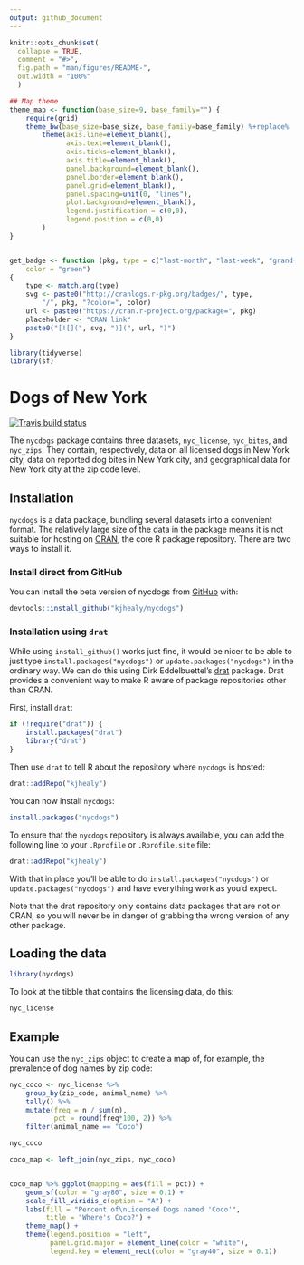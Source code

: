 ```yaml
---
output: github_document
---
```


<!-- README.md is generated from README.Rmd. Please edit that file -->

```r
knitr::opts_chunk$set(
  collapse = TRUE,
  comment = "#>",
  fig.path = "man/figures/README-",
  out.width = "100%"
  )

## Map theme
theme_map <- function(base_size=9, base_family="") {
    require(grid)
    theme_bw(base_size=base_size, base_family=base_family) %+replace%
        theme(axis.line=element_blank(),
              axis.text=element_blank(),
              axis.ticks=element_blank(),
              axis.title=element_blank(),
              panel.background=element_blank(),
              panel.border=element_blank(),
              panel.grid=element_blank(),
              panel.spacing=unit(0, "lines"),
              plot.background=element_blank(),
              legend.justification = c(0,0),
              legend.position = c(0,0)
        )
}


get_badge <- function (pkg, type = c("last-month", "last-week", "grand-total"), 
    color = "green") 
{
    type <- match.arg(type)
    svg <- paste0("http://cranlogs.r-pkg.org/badges/", type, 
        "/", pkg, "?color=", color)
    url <- paste0("https://cran.r-project.org/package=", pkg)
    placeholder <- "CRAN link"
    paste0("[![](", svg, ")](", url, ")")
}

library(tidyverse)
library(sf)

```

# Dogs of New York

<!-- badges: start -->
[![Travis build status](https://travis-ci.org/kjhealy/nycdogs.svg?branch=master)](https://travis-ci.org/kjhealy/nycdogs)
<!-- badges: end -->


The `nycdogs` package contains three datasets, `nyc_license`, `nyc_bites`, and `nyc_zips`. They contain, respectively, data on all licensed dogs in New York city, data on reported dog bites in New York city, and geographical data for New York city at the zip code level.


## Installation

`nycdogs` is a data package, bundling several datasets into a convenient format. The relatively large size of the data in the package means it is not suitable for hosting on [CRAN](https://cran.r-project.org/), the core R package repository. There are two ways to install it.

### Install direct from GitHub

You can install the beta version of nycdogs from [GitHub](https://github.com/kjhealy/nycdogs) with:

``` r
devtools::install_github("kjhealy/nycdogs")
```

### Installation using `drat`

While using `install_github()` works just fine, it would be nicer to be able to just type `install.packages("nycdogs")` or `update.packages("nycdogs")` in the ordinary way. We can do this using Dirk Eddelbuettel's [drat](http://eddelbuettel.github.io/drat/DratForPackageUsers.html) package. Drat provides a convenient way to make R aware of package repositories other than CRAN.

First, install `drat`:

```r
if (!require("drat")) {
    install.packages("drat")
    library("drat")
}
```

Then use `drat` to tell R about the repository where `nycdogs` is hosted:

```r
drat::addRepo("kjhealy")
```

You can now install `nycdogs`:

```r
install.packages("nycdogs")
```

To ensure that the `nycdogs` repository is always available, you can add the following line to your `.Rprofile` or `.Rprofile.site` file:

```r
drat::addRepo("kjhealy")
```

With that in place you'll be able to do `install.packages("nycdogs")` or `update.packages("nycdogs")` and have everything work as you'd expect. 

Note that the drat repository only contains data packages that are not on CRAN, so you will never be in danger of grabbing the wrong version of any other package.


## Loading the data

```r
library(nycdogs)
```

To look at the tibble that contains the licensing data, do this:

```r
nyc_license
```

## Example

You can use the `nyc_zips` object to create a map of, for example, the prevalence of dog names by zip code:

```r

nyc_coco <- nyc_license %>%
    group_by(zip_code, animal_name) %>%
    tally() %>%
    mutate(freq = n / sum(n),
           pct = round(freq*100, 2)) %>%
    filter(animal_name == "Coco")

nyc_coco

coco_map <- left_join(nyc_zips, nyc_coco)


coco_map %>% ggplot(mapping = aes(fill = pct)) +
    geom_sf(color = "gray80", size = 0.1) +
    scale_fill_viridis_c(option = "A") +
    labs(fill = "Percent of\nLicensed Dogs named 'Coco'",
         title = "Where's Coco?") +
    theme_map() + 
    theme(legend.position = "left",
          panel.grid.major = element_line(color = "white"),
          legend.key = element_rect(color = "gray40", size = 0.1))

```
